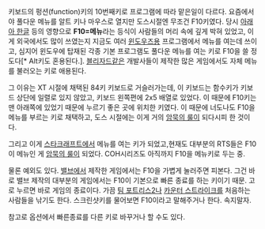 키보드의 펑션(function)키의 10번째키로 프로그램에 따라 맡은일이 다르다. 요즘에서야 풀다운 메뉴를 알트 키나 마우스로 열지만 도스시절엔 무조건 F10키였다. 당시 [[아래아 한글]] 등의 영향으로 '''F10=메뉴'''라는 등식이 사람들의 머리 속에 깊게 박혀 있었고, 이게 외국에서도 많이 쓰였는지 지금도 여러 [[윈도우즈]]용 프로그램에서 메뉴를 여는데 쓰이고, 심지어 윈도우에 탑재된 각종 기본 프로그램도 풀다운 메뉴를 여는 키로 F10을 쓸 정도다[* Alt키도 혼용된다.]. [[블리자드]]같은 개발사들이 제작한 많은 게임에서도 자체 메뉴를 불러오는 키로 애용된다. 

그 이유는 XT 시절에 채택된 84키 키보드로 거슬러가는데, 이 키보드는 함수키가 키보드 상단에 일렬로 있지 않았고, 키보드 왼쪽편에 2x5 배열로 있었다. 이 때문에 F10키는 맨 아래쪽에 있었기 때문에 누르기 좋은 곳에 위치한 키였다. 이 때문에 너도나도 F10을 메뉴를 부르는 키로 채택하고, 도스 시절에는 이게 거의 [[암묵의 룰]]이 되다시피 한 것이다.

그리고 이게 [[스타크래프트]]에서 메뉴를 여는 키가 되었고,현재도 대부분의 RTS들은 F10이 메뉴인 게 [[암묵의 룰]]이 되었다.
COH시리즈도 아직까지 F10을 메뉴키로 두는 중.

물론 예외도 있다. [[밸브]]에서 제작한 게임에서는 F10을 가볍게 눌러주면 피본다.  그건 바로 밸브 제작의 대부분의 게임에서는 F10이 기본으로 빠른 종료를 하는 키이기 때문. 고로 누르면 바로 게임의 종료이다. 가끔 [[팀 포트리스2]]나 [[카운터 스트라이크]]를 처음하는 사람들을 낚기도 한다. 스크린샷키를 물어보면 F10이라고 말해주거나 한다.  속지말자.

참고로 옵션에서 빠른종료를 다른 키로 바꾸거나 할 수도 있다.
